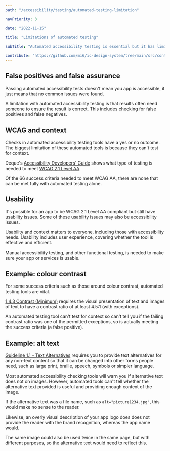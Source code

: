 ```yaml
---
path: "/accessibility/testing/automated-testing-limitation"

navPriority: 3

date: "2022-11-15"

title: "Limitations of automated testing"

subTitle: "Automated accessibility testing is essential but it has limitations and only finds between 30-50% of accessibility problems."

contribute: "https://github.com/mi6/ic-design-system/tree/main/src/content/structured/accessibility/testing/automated-testing-limitation.mdx"
---
```


## False positives and false assurance

Passing automated accessibility tests doesn't mean you app is accessible, it just means that no common issues were found.

A limitation with automated accessibility testing is that results often need someone to ensure the result is correct. This includes checking for false positives and false negatives.

## WCAG and context

Checks in automated accessibility testing tools have a yes or no outcome. The biggest limitation of these automated tools is because they can't test for context.

Deque's [Accessibility Developers' Guide](https://dequeuniversity.com/checklists/web/guide) shows what type of testing is needed to meet [WCAG 2.1 Level AA](/accessibility/requirement/wcag).

Of the 66 success criteria needed to meet WCAG AA, there are none that can be met fully with automated testing alone.

## Usability

It's possible for an app to be WCAG 2.1 Level AA compliant but still have usability issues. Some of these usability issues may also be accessibility issues.

Usability and context matters to everyone, including those with accessibility needs. Usability includes user experience, covering whether the tool is effective and efficient.

Manual accessibility testing, and other functional testing, is needed to make sure your app or services is usable.

## Example: colour contrast

For some success criteria such as those around colour contrast, automated testing tools are vital.

[1.4.3 Contrast (Minimum)](https://www.w3.org/WAI/WCAG21/quickref/?showtechniques=141#contrast-minimum) requires the visual presentation of text and images of text to have a contrast ratio of at least 4.5:1 (with exceptions).

An automated testing tool can't test for context so can't tell you if the failing contrast ratio was one of the permitted exceptions, so is actually meeting the success criteria (a false positive).

## Example: alt text

[Guideline 1.1 – Text Alternatives](https://www.w3.org/WAI/WCAG21/quickref/#text-alternatives) requires you to provide text alternatives for any non-text content so that it can be changed into other forms people need, such as large print, braille, speech, symbols or simpler language.

Most automated accessibility checking tools will warn you if alternative text does not on images. However, automated tools can't tell whether the alternative text provided is useful and providing enough context of the image.

If the alternative text was a file name, such as `alt="picture1234.jpg"`, this would make no sense to the reader.

Likewise, an overly visual description of your app logo does does not provide the reader with the brand recognition, whereas the app name would.

The same image could also be used twice in the same page, but with different purposes, so the alternative text would need to reflect this.
